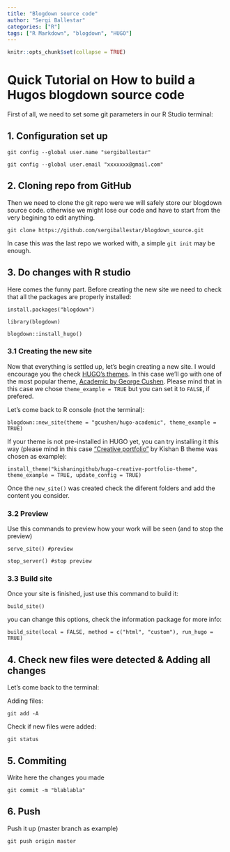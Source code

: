 ```yaml
---
title: "Blogdown source code"
author: "Sergi Ballestar"
categories: ["R"]
tags: ["R Markdown", "blogdown", "HUGO"]
---
```


```r
knitr::opts_chunk$set(collapse = TRUE)
```

# Quick Tutorial on How to build a Hugos blogdown source code

First of all, we need to set some git parameters in our R Studio terminal:

## 1. Configuration set up

`git config --global user.name "sergiballestar"`

`git config --global user.email "xxxxxxx@gmail.com"`



## 2. Cloning repo from GitHub

Then we need to clone the git repo were we will safely store our blogdown source code. otherwise we might lose our code and have to start from the very begining to edit anything.

`git clone https://github.com/sergiballestar/blogdown_source.git`

In case this was the last repo we worked with, a simple `git init` may be enough.

## 3. Do changes with R studio

Here comes the funny part. Before creating the new site we need to check that all the packages are properly installed:

`install.packages("blogdown")`

`library(blogdown)`

`blogdown::install_hugo()`


### 3.1 Creating the new site

Now that everything is settled up, let's begin creating a new site. I would encourage you the check [HUGO's themes](https://themes.gohugo.io/). In this case we'll go with one of the most popular theme, [Academic by George Cushen](https://themes.gohugo.io/academic/). Please mind that in this case we chose `theme_example = TRUE` but you can set it to `FALSE`, if prefered.

Let's come back to R console (not the terminal):

`blogdown::new_site(theme = "gcushen/hugo-academic", theme_example = TRUE)`

If your theme is not pre-installed in HUGO yet, you can try installing it this way (please mind in this case ["Creative portfolio"](https://themes.gohugo.io/hugo-creative-portfolio-theme/) by Kishan B theme was chosen as example):

`install_theme("kishaningithub/hugo-creative-portfolio-theme", theme_example = TRUE, update_config = TRUE)`

Once the `new_site()` was created check the diferent folders and add the content you consider.

### 3.2 Preview

Use this commands to preview how your work will be seen (and to stop the preview)

`serve_site() #preview`

`stop_server() #stop preview`

### 3.3 Build site

Once your site is finished, just use this command to build it:

`build_site()`

you can change this options, check the information package for more info:

`build_site(local = FALSE, method = c("html", "custom"), run_hugo = TRUE)`


## 4. Check new files were detected & Adding all changes

Let's come back to the terminal:

Adding files:

`git add -A`

Check if new files were added:

`git status`

## 5. Commiting 

Write here the changes you made

`git commit -m "blablabla"`

## 6. Push

Push it up (master branch as example)

`git push origin master`

